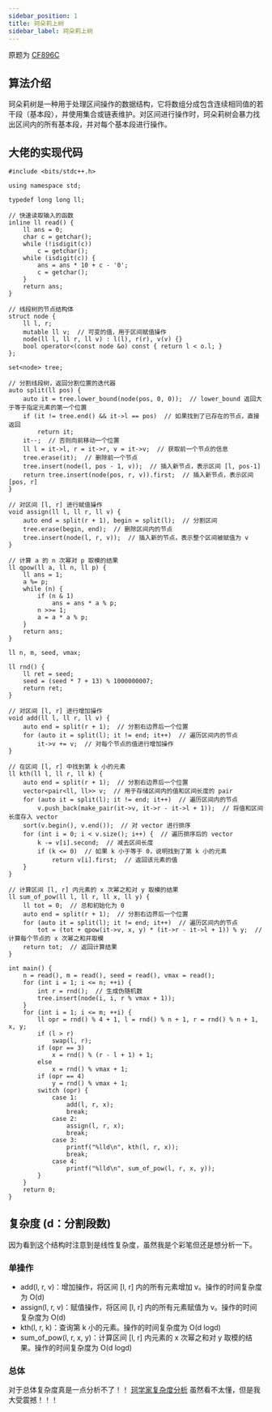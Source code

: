```yaml
---
sidebar_position: 1
title: 珂朵莉上树
sidebar_label: 珂朵莉上树
---
```


原题为 [CF896C](https://www.luogu.com.cn/problem/CF896C)

## 算法介绍
珂朵莉树是一种用于处理区间操作的数据结构，它将数组分成包含连续相同值的若干段（基本段），并使用集合或链表维护。对区间进行操作时，珂朵莉树会暴力找出区间内的所有基本段，并对每个基本段进行操作。

## 大佬的实现代码
```
#include <bits/stdc++.h>

using namespace std;

typedef long long ll;

// 快速读取输入的函数
inline ll read() {
    ll ans = 0;
    char c = getchar();
    while (!isdigit(c))
        c = getchar();
    while (isdigit(c)) {
        ans = ans * 10 + c - '0';
        c = getchar();
    }
    return ans;
}

// 线段树的节点结构体
struct node {
    ll l, r;
    mutable ll v;  // 可变的值，用于区间赋值操作
    node(ll l, ll r, ll v) : l(l), r(r), v(v) {}
    bool operator<(const node &o) const { return l < o.l; }
};

set<node> tree;

// 分割线段树，返回分割位置的迭代器
auto split(ll pos) {
    auto it = tree.lower_bound(node(pos, 0, 0));  // lower_bound 返回大于等于指定元素的第一个位置
    if (it != tree.end() && it->l == pos)  // 如果找到了已存在的节点，直接返回
        return it;
    it--;  // 否则向前移动一个位置
    ll l = it->l, r = it->r, v = it->v;  // 获取前一个节点的信息
    tree.erase(it);  // 删除前一个节点
    tree.insert(node(l, pos - 1, v));  // 插入新节点，表示区间 [l, pos-1]
    return tree.insert(node(pos, r, v)).first;  // 插入新节点，表示区间 [pos, r]
}

// 对区间 [l, r] 进行赋值操作
void assign(ll l, ll r, ll v) {
    auto end = split(r + 1), begin = split(l);  // 分割区间
    tree.erase(begin, end);  // 删除区间内的节点
    tree.insert(node(l, r, v));  // 插入新的节点，表示整个区间被赋值为 v
}

// 计算 a 的 n 次幂对 p 取模的结果
ll qpow(ll a, ll n, ll p) {
    ll ans = 1;
    a %= p;
    while (n) {
        if (n & 1)
            ans = ans * a % p;
        n >>= 1;
        a = a * a % p;
    }
    return ans;
}

ll n, m, seed, vmax;

ll rnd() {
    ll ret = seed;
    seed = (seed * 7 + 13) % 1000000007;
    return ret;
}

// 对区间 [l, r] 进行增加操作
void add(ll l, ll r, ll v) {
    auto end = split(r + 1);  // 分割右边界后一个位置
    for (auto it = split(l); it != end; it++)  // 遍历区间内的节点
        it->v += v;  // 对每个节点的值进行增加操作
}

// 在区间 [l, r] 中找到第 k 小的元素
ll kth(ll l, ll r, ll k) {
    auto end = split(r + 1);  // 分割右边界后一个位置
    vector<pair<ll, ll>> v;  // 用于存储区间内的值和区间长度的 pair
    for (auto it = split(l); it != end; it++)  // 遍历区间内的节点
        v.push_back(make_pair(it->v, it->r - it->l + 1));  // 将值和区间长度存入 vector
    sort(v.begin(), v.end());  // 对 vector 进行排序
    for (int i = 0; i < v.size(); i++) {  // 遍历排序后的 vector
        k -= v[i].second;  // 减去区间长度
        if (k <= 0)  // 如果 k 小于等于 0，说明找到了第 k 小的元素
            return v[i].first;  // 返回该元素的值
    }
}

// 计算区间 [l, r] 内元素的 x 次幂之和对 y 取模的结果
ll sum_of_pow(ll l, ll r, ll x, ll y) {
    ll tot = 0;  // 总和初始化为 0
    auto end = split(r + 1);  // 分割右边界后一个位置
    for (auto it = split(l); it != end; it++)  // 遍历区间内的节点
        tot = (tot + qpow(it->v, x, y) * (it->r - it->l + 1)) % y;  // 计算每个节点的 x 次幂之和并取模
    return tot;  // 返回计算结果
}

int main() {
    n = read(), m = read(), seed = read(), vmax = read();
    for (int i = 1; i <= n; ++i) {
        int r = rnd();  // 生成伪随机数
        tree.insert(node(i, i, r % vmax + 1));
    }
    for (int i = 1; i <= m; ++i) {
        ll opr = rnd() % 4 + 1, l = rnd() % n + 1, r = rnd() % n + 1, x, y;
        if (l > r)
            swap(l, r);
        if (opr == 3)
            x = rnd() % (r - l + 1) + 1;
        else
            x = rnd() % vmax + 1;
        if (opr == 4)
            y = rnd() % vmax + 1;
        switch (opr) {
            case 1:
                add(l, r, x);
                break;
            case 2:
                assign(l, r, x);
                break;
            case 3:
                printf("%lld\n", kth(l, r, x));
                break;
            case 4:
                printf("%lld\n", sum_of_pow(l, r, x, y));
        }
    }
    return 0;
}
```

## 复杂度 (d：分割段数)
因为看到这个结构时注意到是线性复杂度，虽然我是个彩笔但还是想分析一下。
### 单操作
- add(l, r, v)：增加操作，将区间 [l, r] 内的所有元素增加 v。操作的时间复杂度为 O(d)
- assign(l, r, v)：赋值操作，将区间 [l, r] 内的所有元素赋值为 v。操作的时间复杂度为 O(d)
- kth(l, r, k)：查询第 k 小的元素。操作的时间复杂度为 O(d logd)
- sum_of_pow(l, r, x, y)：计算区间 [l, r] 内元素的 x 次幂之和对 y 取模的结果。操作的时间复杂度为 O(d logd)

### 总体
对于总体复杂度真是一点分析不了！！
[珂学家复杂度分析](https://zhuanlan.zhihu.com/p/102786071)
虽然看不太懂，但是我大受震撼！！！
